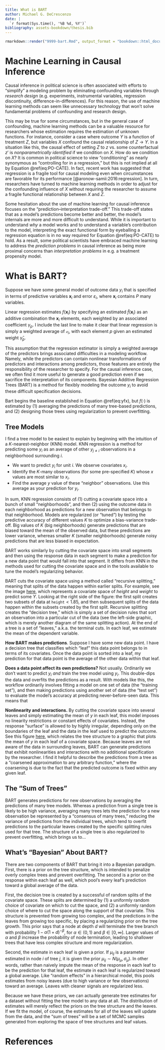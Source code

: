 ```yaml
---
title: What is BART
author: Michael G. DeCrescenzo
date: | 
  `r format(Sys.time(), '%B %d, %Y')` 
bibliography: assets-bookdown/thesis.bib
---
```


```r
rmarkdown::render("9999-bart.Rmd", output_format = "bookdown::html_document2")
```

$\newcommand{\ind}[0]{\perp \!\!\! \perp}$



# Machine Learning in Causal Inference

Causal inference in political science is often associated with efforts to "simplify" a modeling problem by eliminating confounding variables through _research design_ (e.g. experiments, instrumental variables, regression discontinuity, difference-in-differences). For this reason, the use of machine learning methods can seem like unnecessary technology that won't solve fundamental problems of confounding and research design.

This may be true for some circumstances, but in the general case of confounding, machine learning methods can be a valuable resource for researchers whose estimation requires the estimation of unknown functions. For instance, consider a case where outcome $Y$ is a function of treatment $Z$, but variables $X$ confound the causal relationship of $Z \rightarrow Y$. In a situation like this, the causal effect of setting $Z$ to $z$ vs. some counterfactual $z'$ is _nonparametrically identified_ if we condition on $X$.
\begin{align}
  (\#eq:PO-CATE)
  Y(z), Y(z') \ind Z \mid X
\end{align}
How do we condition on $X$? It is common in political science to view "conditioning" as nearly synonymous as "controlling for in a regression," but this is not implied at all by Equation&nbsp;\@ref(eq:PO-CATE). In fact, recent work has suggested that regression is a fragile tool for causal modeling even when circumstances are favorable for its performance [@aronow-samii:2016:regression]. In turn, researchers have turned to machine learning methods in order to adjust for the confounding influence of $X$ without requiring the researcher to assume a fragile functional relationship between $X$ and $Z$. 

Some hesitation about the use of machine learning for causal inference focuses on the "prediction–interpretation trade-off." This trade-off states that as a model's predictions become better and better, the model's internals are more and more difficult to understand. While it is important to understand _why_ a model works and to understand a variable's contribution to the model, interpreting the exact functional form by eyeballing a regression equation is in no way required for Equation&nbsp;\@ref(eq:PO-CATE) to hold. As a result, some political scientists have embraced machine learning to address the _prediction problems_ in causal inference as being more proximal concerns than _interpretation problems_ in e.g. a treatment propensity model. 

# What is BART?

Suppose we have some general model of outcome data $y_{i}$ that is specified in terms of predictive variables $\mathbf{x}_{i}$ and error $\varepsilon_{i}$,
\begin{align}
  (\#eq:yfx)
  y_{i} &= f(\mathbf{x}_{i}) + \varepsilon_{i}, & \varepsilon &\sim N(0, \sigma),
\end{align}
where $\mathbf{x}_{i}$ contains $P$ many variables. 

Linear regression estimates $f(\mathbf{x}_{i})$ by specifying an estimated $\hat{f}\left(\mathbf{x}_{i}\right)$ as an additive combination the $\mathbf{x}_{i}$ elements, each weighted by an associated coefficient $\gamma_{p}$.
\begin{align}
  y_{i} &= \hat{f}(\mathbf{x}_{i}) + e_{i} \\
  y_{i} &= \sum\limits_{p = 1}^{P}x_{p[i]}\hat{\gamma}_{p} + e_{i}
\end{align}
I include the last line to make it clear that linear regression is simply a weighted average of $\mathcal{x}_{i}$, with each element $p$ given an estimated weight $\hat{\gamma}_{p}$.

This assumption that the regression estimator is simply a weighted average of the predictors brings associated difficulties in a modeling workflow. Namely, while the predictors can contain nonlinear transformations of predictors and interactions among predictors, those features are entirely the responsibility of the researcher to specify. For the causal inference case, we often find it more useful to generate a good prediction even if we sacrifice the interpretation of its components. Bayesian Additive Regression Trees (BART) is a method for flexibly modeling the outcome $y_{i}$ to avoid these difficult specification decisions.

Bart begins the baseline established in Equation&nbsp;\@ref(eq:yfx), but $f(\cdot)$ is estimated by (1) averaging the predictions of many tree-based predictions, and (2) designing those trees using regularization to prevent overfitting.


## Tree Models

I find a tree model to be easiest to explain by beginning with the intuition of a $K$-nearest-neighbor (KNN) model. KNN regression is a method for predicting some $y_{i}$ as an average of other $y_{j \neq i}$ observations in a neighborhood surrounding $i$. 

- We want to predict $y_{i}$ for unit $i$. We observe covariates $x_{i}$.
- Identify the $K$-many observations (for some pre-specified $K$) whose $x$ values are most similar to $x_{i}$.
- Find the average $y$ value of these "neighbor" observations. Use this average as your prediction for $y_{i}$.

In sum, KNN regression consists of (1) cutting a covariate space into a bunch of small "neighborhoods", and then (2) using the outcome data in each neighborhood as predictions for a new observation that belongs to that neighborhood. Models are regularized (or "tuned") by testing the predictive accuracy of different values $K$ to optimize a bias-variance trade-off. Big values of $K$ (big neighborhoods) generate predictions that are biased toward the mean of the observed data, but these predictions are lower variance, whereas smaller $K$ (smaller neighborhoods) generate noisy predictions that are less biased in expectation.

BART works similarly by cutting the covariate space into small segments and then using the response data in each segment to make a prediction for a new data point that would fall into that segment. It differs from KNN in the methods used for cutting the covariate space and in the tools available to tune the model's regularizing behavior. 

BART cuts the covariate space using a method called "recursive splitting," meaning that splits of the data happen within earlier splits. For example, see the image [here](https://i.imgur.com/6HhbRVL.png), which represents a covariate space of _height_ and _weight_ to predict some $Y$. Looking at the right side of the figure: the first split creates two subsets of data at $\mathtt{height} < 1.85$, and then subsequent splits of the data happen within the subsets created by the first split. Recursive splitting creates the "decision tree," which is simply a set of decision rules that sort an observation into a particular cut of the data (see the left-side graphic, which is merely another diagram of the same splitting action). At the end of a tree is a set of "leaves," a.k.a. the terminal cuts. In each leaf, we estimate the mean of the dependent variable. 

**How BART makes predictions**. Suppose I have some new data point. I have a decision tree that classifies which "leaf" this data point belongs to in terms of its covariates. Once the data point is sorted into a leaf, my prediction for that data point is the average of the other data within that leaf.

**Does a data point affect its own predictions?** Not usually. Ordinarily we don't want to predict $y_i$ _and_ train the tree model using $y_{i}$. This double-dips the data and overfits the predictions as a result. With models like this, the workflow ordinarily involves fitting a model on one set of data (the "training set"), and then making predictions using another set of data (the "test set") to evaluate the model's accuracy at predicting never-before-seen data. This means that 


**Nonlinearity and interactions.** 
By cutting the covariate space into several leaves and simply estimating the mean of $y$ in each leaf, this model imposes no linearity restrictions or constant effects of covariates. 
Instead, the response "surface" is allowed to by highly irregular, depending only on the boundaries of the leaf and the data in the leaf used to predict the outcome. 
See this figure [here](https://slideplayer.com/slide/14061095/86/images/49/Response+Surface+for+Regression+Tree.jpg), which relates the tree structure to a graphic that plots the mean of $y$ in each leaf of a covariate space. 
Because leaves are not aware of the data in surrounding leaves, BART can generate predictions that exhibit nonlinearities and interactions with no additional specification by the researcher. 
I find it helpful to describe the predictions from a tree as a "coarsened approximation to any arbitrary function," where the coarsening is due to the fact that the predicted outcome is fixed within any given leaf.



## The "Sum of Trees"

BART generates predictions for new observations by averaging the predictions of many tree models. Whereas a prediction from a single tree is likely to be high variance, averaging many trees lets the prediction for a new observation be represented by a "consensus of many trees," reducing the variance of predictions from the individual trees, which tend to overfit predictions to the particular leaves created by the specific splitting rules used for that tree. The structure of a single tree is also regularized to prevent overfitting, which brings us to...


## What's "Bayesian" About BART?

There are two components of BART that bring it into a Bayesian paradigm. First, there is a prior on the tree structure, which is intended to penalize overly complex trees and prevent overfitting. The second is a prior on the response within each leaf as well, which pool's every leaf's prediction toward a global average of the data. 

First, the decision tree is created by a successful of random splits of the covariate space. These splits are determined by (1) a uniformly random choice of covariate on which to cut the space, and (2) a uniformly random choice of where to cut the space along the support of that covariate. This structure is prevented from growing too complex, and the predictions in the leaves from growing too specific, by placing a regularizing prior on the tree growth. This prior says that a node at depth $d$ will terminate the tree branch with probability $1 - \alpha(1 + d)^{-\beta}$, for $\alpha \in (0, 1)$ and $\beta \in [0, \infty]$. Larger values of $\alpha$ and $\beta$ increase the probability of node termination, leading to shallower trees that have less complex structure and more regularization.

Second, the estimate in each leaf is given a prior. If $\mu_{ij}$ is a parameter estimated in node $i$ of tree $j$, it is given the prior $\mu_{ij} \sim N(\mu_{\mu}, \sigma_{\mu})$. In other words, rather than naively impute the mean of the response in each leaf to be the prediction for that leaf, the estimate in each leaf is regularized toward a global average. Like "random effects" in a hierarchical model, this pools estimates from noisy leaves (due to high variance or few observations) toward an average. Leaves with cleaner signals are regularized less.

Because we have these priors, we can actually generate tree estimates for a dataset without fitting the tree model to any data at all. The distribution of estimates will merely reflect the priors on the tree structure and the leaves. If we fit the model, of course, the estimates for all of the leaves will update from the data, and the "sum of trees" will be a set of MCMC samples generated from exploring the space of tree structures and leaf values.


# References


<!-- 
why ML things for PREDICTION rather than EXPLANATION

- how does this method solve the bigger question?
- Why would we NOT want to explain?
- It feels like we're giving up agency
- "At a high level, trees and forests can be thought of as nearest neighbor methods with an adaptive neighborhood metric." Athey/Wager (2018)


What things should we investigate:

- Check out Carvalho work on BART: maybe they have a way to save this.
- Bayesian Neural Net, the middle ground? 
- ABC + BART for the missing element: innovative but a headache it sounds like

http://brunaw.com/slides/seminars/bart/presentation.html#26
-->



<!-- 
notes from re-read

- this prior learns from the data:
- Fewer trees require more complex single tree components, 
  so these priors may update more aggressively
- defaults a = .95 and b = 2 keep most trees in the 2 or 3 terminal node range

- leaf parameters are 1/m E(y|x), for m trees. 
- So summing over m recovers E(y|x).
- leafs ~ normal(mean of leaves, sigma^2 mean of leaves)
- which implies E=(y|x) ~ normal(m(mean(leaves)), m(sigma^2(leaves)))

- Y is centered and scaled to achieve 
- E(y|x) ~ normal(0, sigma^2) sugh that k\sqrt(m)\sigma = max(y).
- It's sensible to fix m, set k = 2, and solve for \sigma

- prior on residual standard deviation can be done by 
  concentrating sigma beneath the sample sd of the data 
  or the sd of a naive regression on X (should be greater than BART).
- Precision in residual sigma induces some overfitting
  (growing trees to rationalize smaller variances)
  so putting thought into this is a GOOD idea
- they do with inv(chisq) with df between 3 and 10
  and a scale parameter set by how much mass is below naive sigma estimate
-->